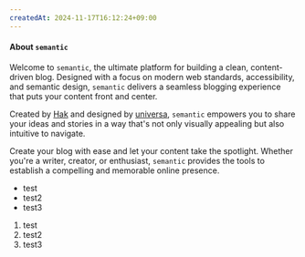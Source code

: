 ```yaml
---
createdAt: 2024-11-17T16:12:24+09:00
---
```

#### About `semantic`

Welcome to `semantic`, the ultimate platform for building a clean, content-driven blog. Designed with a focus on modern web standards, accessibility, and semantic design, `semantic` delivers a seamless blogging experience that puts your content front and center.

Created by [Hak](https://github.com/ohprettyhak) and designed by [universa](https://github.com/thisuniversa), `semantic` empowers you to share your ideas and stories in a way that's not only visually appealing but also intuitive to navigate.

Create your blog with ease and let your content take the spotlight. Whether you're a writer, creator, or enthusiast, `semantic` provides the tools to establish a compelling and memorable online presence.

- test
- test2
- test3

1. test
2. test2
3. test3